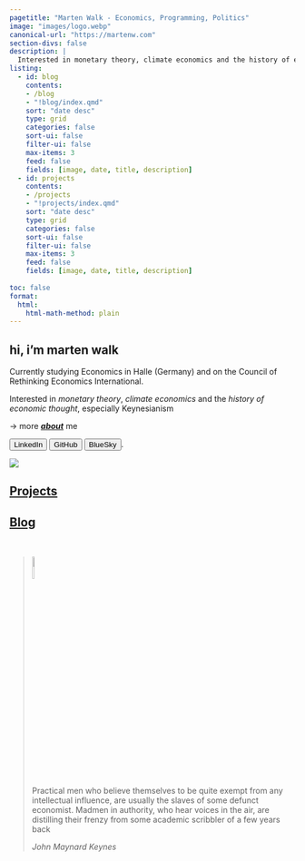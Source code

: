 ```yaml
---
pagetitle: "Marten Walk - Economics, Programming, Politics"
image: "images/logo.webp"
canonical-url: "https://martenw.com"
section-divs: false
description: | 
  Interested in monetary theory, climate economics and the history of economic thought. Currently studying Economics in Halle (Germany)
listing:
  - id: blog
    contents: 
    - /blog
    - "!blog/index.qmd"
    sort: "date desc"
    type: grid
    categories: false
    sort-ui: false
    filter-ui: false
    max-items: 3
    feed: false
    fields: [image, date, title, description]
  - id: projects
    contents: 
    - /projects
    - "!projects/index.qmd"
    sort: "date desc"
    type: grid
    categories: false
    sort-ui: false
    filter-ui: false
    max-items: 3
    feed: false
    fields: [image, date, title, description]
    
toc: false
format: 
  html:
    html-math-method: plain
---
```



::: {.content-block}
::: grid

::: {.g-col-12 .g-col-lg-6}

# hi, i'm marten walk

Currently studying Economics in Halle (Germany) and on the Council of Rethinking Economics International. 

Interested in *monetary theory*, *climate economics* and the *history of economic thought*, especially Keynesianism 

→  more [***about***](about.qmd) me

[`<button type="button">LinkedIn</button>`{=html}](https://de.linkedin.com/in/marten-walk)
[`<button type="button">GitHub</button>`{=html}](https://github.com/skriptum)
[`<button type="button">BlueSky</button>`{=html}](https://bsky.app/profile/mwd.bsky.social).



:::


::: {.g-col-12 .g-col-lg-6}
![](images/geographer.webp){fig-alt="Painting by Vermeer: The Geographer"}
:::

:::
:::

<!-- Projects -->
:::{.content-block}

## [Projects](projects/index.qmd)

:::{#projects}
:::

:::

<!-- Blog -->
:::{.content-block}

## [Blog](blog/index.qmd)

::: {#blog}
:::

:::

\

> ![](images/quote.png){width=10% fig-alt="quote image"}
> 
> Practical men who believe themselves to be quite exempt from any intellectual influence, are usually the slaves of some defunct economist. Madmen in authority, who hear voices in the air, are distilling their frenzy from some academic scribbler of a few years back
>
> *John Maynard Keynes*


